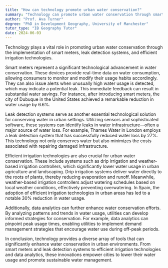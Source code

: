 ```yaml
---
title: "How can technology promote urban water conservation?"
summary: "Technology can promote urban water conservation through smart meters, leak detection systems, and efficient irrigation technologies."
author: "Prof. Ava Turner"
degree: "PhD in Development Geography, University of Manchester"
tutor_type: "IB Geography Tutor"
date: 2024-06-03
---
```


Technology plays a vital role in promoting urban water conservation through the implementation of smart meters, leak detection systems, and efficient irrigation technologies.

Smart meters represent a significant technological advancement in water conservation. These devices provide real-time data on water consumption, allowing consumers to monitor and modify their usage habits accordingly. They can also issue alerts when unusually high water usage is detected, which may indicate a potential leak. This immediate feedback can result in substantial water savings. For instance, after introducing smart meters, the city of Dubuque in the United States achieved a remarkable reduction in water usage by $6.6\%$.

Leak detection systems serve as another essential technological solution for conserving water in urban settings. Utilizing sensors and sophisticated software, these systems can identify leaks in water infrastructure—often a major source of water loss. For example, Thames Water in London employs a leak detection system that has successfully reduced water loss by $27\%$. This technology not only conserves water but also minimizes the costs associated with repairing damaged infrastructure.

Efficient irrigation technologies are also crucial for urban water conservation. These include systems such as drip irrigation and weather-based irrigation controllers, which significantly lower water usage in urban agriculture and landscaping. Drip irrigation systems deliver water directly to the roots of plants, thereby reducing evaporation and runoff. Meanwhile, weather-based irrigation controllers adjust watering schedules based on local weather conditions, effectively preventing overwatering. In Spain, the adoption of efficient irrigation technologies in urban areas has led to a notable $30\%$ reduction in water usage.

Additionally, data analytics can further enhance water conservation efforts. By analyzing patterns and trends in water usage, utilities can develop informed strategies for conservation. For example, data analytics can pinpoint peak usage times, enabling utilities to implement demand management strategies that encourage water use during off-peak periods.

In conclusion, technology provides a diverse array of tools that can significantly enhance water conservation in urban environments. From smart meters and leak detection systems to efficient irrigation technologies and data analytics, these innovations empower cities to lower their water usage and promote sustainable water management.
    